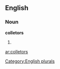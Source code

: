==English==

===Noun===
'''colletors'''

# {{plural of|[[colletor]]}}

[[Category:English plurals]]

[[ar:colletors]]